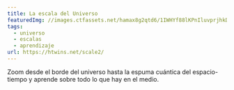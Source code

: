 ```yaml
---
title: La escala del Universo
featuredImg: //images.ctfassets.net/hamax8g2qtd6/1IWHYf88lKPnIluvprjhkD/4e6224ce26755b629fe1464f0f505421/escala-del-universo.jpg
tags:
  - universo
  - escalas
  - aprendizaje
url: https://htwins.net/scale2/
---
```

Zoom desde el borde del universo hasta la espuma cuántica del espacio-tiempo y aprende sobre todo lo que hay en el medio.
